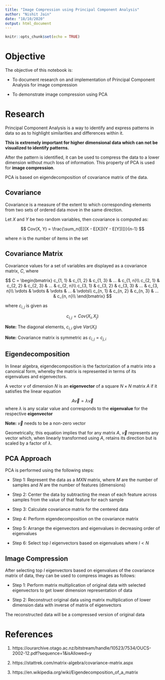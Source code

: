```yaml
---
title: "Image Compression using Principal Component Analysis"
author: "Nishit Jain"
date: "18/10/2020"
output: html_document
---
```


```r
knitr::opts_chunk$set(echo = TRUE)
```

# Objective

The objective of this notebook is:

* To document research on and implementation of Principal Component Analysis for image compression

* To demonstrate image compression using PCA

# Research

Principal Component Analysis is a way to identify and express patterns in data so as to highlight similarities and differences within it.

**This is extremely important for higher dimensional data which can not be visualized to identify patterns.**

After the pattern is identified, it can be used to compress the data to a lower dimension without much loss of information. This property of PCA is used for **image compression**.

PCA is based on eigendecomposition of covariance matrix of the data.

## Covariance

Covariance is a measure of the extent to which corresponding elements from two sets of ordered data move in the same direction.

Let $X$ and $Y$ be two random variables, then covariance is computed as:

$$
Cov(X, Y) = \frac{\sum_n{E[(X - E[X])(Y - E[Y])]}}{n-1}
$$

where $n$ is the number of items in the set

## Covariance Matrix

Covariance values for a set of variables are displayed as a covariance matrix, $C$, where

$$
C = \begin{bmatrix}
c_{1, 1} & c_{1, 2} & c_{1, 3} & ... & c_{1, n}\\
c_{2, 1} & c_{2, 2} & c_{2, 3} & ... & c_{2, n}\\
c_{3, 1} & c_{3, 2} & c_{3, 3} & ... & c_{3, n}\\
\vdots & \vdots & \vdots & ... & \vdots\\
c_{n, 1} & c_{n, 2} & c_{n, 3} & ... & c_{n, n}\\
\end{bmatrix}
$$

where $c_{i, j}$ is given as

$$
c_{i, j} = Cov(X_{i}, X_{j})
$$

**Note:** The diagonal elements, $c_{i, i}$ give $Var(X_{i})$

**Note:** Covariance matrix is symmetric as $c_{i, j} = c_{j, i}$

## Eigendecomposition

In linear algebra, eigendecomposition is the factorization of a matrix into a canonical form, whereby the matrix is represented in terms of its eigenvalues and eigenvectors.

A vector $v$ of dimension $N$ is an **eigenvector** of a square $N × N$ matrix $A$ if it satisfies the linear equation

$$
A\vec{v} = \lambda \vec{v}
$$
where $\lambda$ is any scalar value and corresponds to the **eigenvalue** for the respective **eigenvector**

**Note:** $\vec{v}$ needs to be a non-zero vector

Geometrically, this equation implies that for any matrix $A$, $\vec{v}$ represents any vector which, when linearly transformed using $A$, retains its direction but is scaled by a factor of $\lambda$.

## PCA Approach

PCA is performed using the following steps:

* Step 1: Represent the data as a $M X N$ matrix, where $M$ are the number of samples and $N$ are the number of features (dimensions)

* Step 2: Center the data by subtracting the mean of each feature across samples from the value of that feature for each sample

* Step 3: Calculate covariance matrix for the centered data

* Step 4: Perform eigendecomposition on the covariance matrix

* Step 5: Arrange the eigenvectors and eigenvalues in decreasing order of eigenvalues

* Step 6: Select top $l$ eigenvectors based on eigenvalues where $l < N$

## Image Compression

After selecting top $l$ eigenvectors based on eigenvalues of the covariance matrix of data, they can be used to compress images as follows:

* Step 1: Perform matrix multiplication of original data with selected eigenvectors to get lower dimension representation of data

* Step 2: Reconstruct original data using matrix multiplication of lower dimension data with inverse of matrix of eigenvectors

The reconstructed data will be a compressed version of original data


# References

1. https://ourarchive.otago.ac.nz/bitstream/handle/10523/7534/OUCS-2002-12.pdf?sequence=1&isAllowed=y

2. https://stattrek.com/matrix-algebra/covariance-matrix.aspx

3. https://en.wikipedia.org/wiki/Eigendecomposition_of_a_matrix